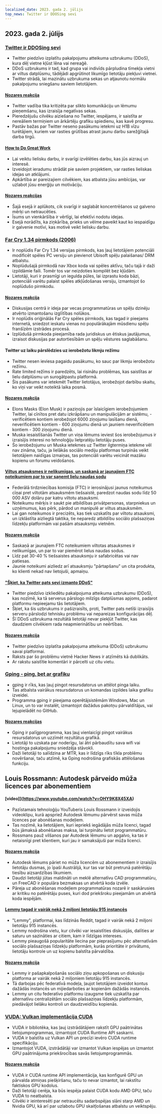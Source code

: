 ```yaml
---
localized_date: 2023. gada 2. jūlijs
top_news: Twitter ir DDOSing sevi
---
```




<CallToAction />

<Steps>

## 2023. gada 2. jūlijs

### [Twitter ir DDOSing sevi](https://sfba.social/@sysop408/110639435788921057)

- Twitter piedzīvo izplatītu pakalpojumu atteikuma uzbrukumu (DDoS), kura dēļ vietne kļūst lēna vai nereaģē.
- DDoS uzbrukums ir tad, kad grupa vai indivīds pārpludina tīmekļa vietni ar viltus datplūsmu, tādējādi apgrūtinot likumīgo lietotāju piekļuvi vietnei.
- Twitter strādā, lai mazinātu uzbrukuma sekas un atjaunotu normālu pakalpojumu sniegšanu saviem lietotājiem.

#### [Nozares reakcija](http://news.ycombinator.com/item?id=36553236)

- Twitter vadība tika kritizēta par slikto komunikāciju un lēmumu pieņemšanu, kas izraisīja negatīvas sekas.
- Pieredzējušu cilvēku aiziešana no Twitter, iespējams, ir saistīta ar nereāliem termiņiem un ārkārtēju grafiku spiedienu, kas kavē progresu.
- Pastāv bažas par Twitter neseno pasākumu ietekmi uz H1B vīzu turētājiem, kuriem var rasties grūtības atrast jaunu darbu sarežģītajā darba tirgū.

#### [How to Do Great Work](http://paulgraham.com/greatwork.html)

- Lai veiktu lielisku darbu, ir svarīgi izvēlēties darbu, kas jūs aizrauj un interesē.
- Izveidojot ieradumu strādāt pie saviem projektiem, var rasties lieliskas idejas un atklājumi.
- Apkārtība ar pareizajiem cilvēkiem, kas atbalsta jūsu ambīcijas, var uzlabot jūsu enerģiju un motivāciju.

#### [Nozares reakcijas](http://news.ycombinator.com/item?id=36550615)

- Šajā esejā ir aplūkots, cik svarīgi ir saglabāt koncentrēšanos uz galveno mērķi un netraucēties.
- Īsums un vienkāršība ir vērtīgi, lai efektīvi nodotu idejas.
- Esejā norādīts, ka ziņkārība, prieks un vēlme paveikt kaut ko iespaidīgu ir galvenie motīvi, kas motivē veikt lielisku darbu.

### [Far Cry 1.34 pirmkods (2006)](https://archive.org/details/far-cry-1.34-complete)

- Ir noplūdis Far Cry 1.34 versijas pirmkods, kas ļauj lietotājiem potenciāli modificēt spēles PC versiju un pievienot Ubisoft spēļu palaišanas/ DRM atbalstu.
- Noplūdušajā pirmkodā nav Xbox koda vai spēles aktīvu, taču tajā ir daži izpildāmie faili. Tomēr tos var neizdoties kompilēt bez kļūdām.
- Lietotāji, kuri ir prasmīgi un iegulda pūles, lai izprastu koda bāzi, potenciāli varētu palaist spēles atkļūdošanas versiju, izmantojot šo noplūdušo pirmkodu.

#### [Nozares reakcija](http://news.ycombinator.com/item?id=36547801)

- Diskusijas centrā ir ideja par vecas programmatūras un spēļu dzinēju atvērto izmantošanu izglītības nolūkos.
- Ir noplūdis oriģinālās Far Cry spēles pirmkods, kas tagad ir pieejams internetā, sniedzot ieskatu vienas no populārākajām mūsdienu spēļu franšīzēm izstrādes procesā.
- Izplūdušā pirmkoda pieejamība rada juridiskus un ētiskus jautājumus, izraisot diskusijas par autortiesībām un spēļu vēstures saglabāšanu.

#### Twitter uz laiku pārslēdzies uz ierobežotu likmju režīmu

- Twitter nesen ieviesa pagaidu pasākumu, ko sauc par likmju ierobežotu režīmu.
- Rate limited režīms ir paredzēts, lai risinātu problēmas, kas saistītas ar lielu datplūsmu un surogātpastu platformā.
- Šis pasākums var ietekmēt Twitter lietotājus, ierobežojot darbību skaitu, ko viņi var veikt noteiktā laika posmā.

#### [Nozares reakcija](http://news.ycombinator.com/item?id=36552324)

- Elons Masks (Elon Musk) ir paziņojis par īslaicīgiem ierobežojumiem Twitter, lai cīnītos pret datu izkrāpšanu un manipulācijām ar sistēmu, - verificētiem kontiem ierobežojot 6000 ziņojumu lasīšanu dienā, neverificētiem kontiem - 600 ziņojumu dienā un jauniem neverificētiem kontiem - 300 ziņojumu dienā.
- Muska iesaistīšanās Twitter un viņa lēmums ieviest šos ierobežojumus ir izraisījis interesi no tehnoloģiju lietpratēju lietotāju puses.
- Šo ierobežojumu un Muska ietekmes uz Twitter ilgtermiņa ietekme vēl nav zināma, taču, ja lielākās sociālo mediju platformas turpinās veikt lietotājiem naidīgas izmaiņas, tas potenciāli varētu veicināt mazāku kopienu un forumu veidošanos.

#### [Viltus atsauksmes ir nelikumīgas, un saskaņā ar jaunajiem FTC noteikumiem par to var saņemt lielu naudas sodu](https://www.washingtonpost.com/technology/2023/06/30/fake-reviews-online-ftc/)

- Federālā tirdzniecības komisija (FTC) ir ierosinājusi jaunus noteikumus cīņai pret viltotām atsauksmēm tiešsaistē, paredzot naudas sodu līdz 50 000 ASV dolāru par katru viltotu atsauksmi.
- Noteikumu mērķis ir saukt pie atbildības privātpersonas, starpniekus un uzņēmumus, kas pērk, pārdod un manipulē ar viltus atsauksmēm.
- Lai gan noteikumos ir precizēts, kas tiek uzskatīts par viltotu atsauksmi, un izklāstīta aizliegtā taktika, tie neparedz atbildību sociālo plašsaziņas līdzekļu platformām vai pašām atsauksmju vietnēm.

#### [Nozares reakcija](http://news.ycombinator.com/item?id=36556228)

- Saskaņā ar jaunajiem FTC noteikumiem viltotas atsauksmes ir nelikumīgas, un par to var piemērot lielus naudas sodus.
- Līdz pat 30-40 % tiešsaistes atsauksmju ir safabricētas vai nav patiesas.
- Jaunie noteikumi aizliedz arī atsauksmju "pārtapšanu" un cita produkta, ko klienti nekad nav lietojuši, apmaiņu.

#### ["Šķiet, ka Twitter pats sevi izmanto DDoS"](https://sfba.social/@sysop408/110639474671754723)

- Twitter piedzīvo izkliedētu pakalpojuma atteikuma uzbrukumu (DDoS), kas nozīmē, ka tā serverus pārslogo milzīgs datplūsmas apjoms, padarot platformu nepieejamu tās lietotājiem.
- Šķiet, ka šis uzbrukums ir pašizraisīts, proti, Twitter pats netīši izraisījis serveru pārslodzi tehnisku problēmu vai nepareizas konfigurācijas dēļ.
- Šī DDoS uzbrukuma rezultātā lietotāji nevar piekļūt Twitter, kas daudziem cilvēkiem rada neapmierinātību un neērtības.

#### [Nozares reakcija](http://news.ycombinator.com/item?id=36553762)

- Twitter piedzīvo izplatīta pakalpojuma atteikuma (DDoS) uzbrukumu savai platformai.
- Raksts par šo problēmu vietnē Hacker News ir atzīmēts kā dublikāts.
- Ar rakstu saistītie komentāri ir pārcelti uz citu vietu.

### [Gping - ping, bet ar grafiku](https://github.com/orf/gping)

- gping ir rīks, kas ļauj pingot resursdatorus un attēlot pinga laiku.
- Tas atbalsta vairākus resursdatorus un komandas izpildes laika grafiku izveidei.
- Programma gping ir pieejama operētājsistēmām Windows, Mac un Linux, un to var instalēt, izmantojot dažādus pakotņu pārvaldītājus, vai lejupielādēt no GitHub.

#### [Nozares reakcijas](http://news.ycombinator.com/item?id=36548676)

- Gping ir palīgprogramma, kas ļauj vienlaicīgi pingot vairākus resursdatorus un uzzīmēt rezultātus grafikā.
- Lietotāji to uzskata par noderīgu, lai ātri pārbaudītu sava wifi vai hostinga pakalpojumu sniedzēja stāvokli.
- Daži lietotāji to salīdzina ar MTR, kas ir līdzīgs rīks tīkla problēmu novēršanai, taču atzīmē, ka Gping nodrošina grafiskās attēlošanas funkciju.

## Louis Rossmann: Autodesk pārveido mūža licences par abonementiem

#### [video]](https://www.youtube.com/watch?v=OHY9K8X45XA)

- Pazīstamais tehnoloģiju YouTuberis Louis Rossmann ir izveidojis videoklipu, kurā apspriež Autodesk lēmumu pārvērst savas mūža licences par abonēšanas modeļiem.
- Tas nozīmē, ka lietotājiem, kuri iepriekš iegādājās mūža licenci, tagad būs jāmaksā abonēšanas maksa, lai turpinātu lietot programmatūru.
- Rossmans pauž vilšanos par Autodesk lēmumu un apgalvo, ka tas ir netaisnīgi pret klientiem, kuri jau ir samaksājuši par mūža licenci.

#### [Nozares reakcija](http://news.ycombinator.com/item?id=36547864)

- Autodesk lēmums pāriet no mūža licencēm uz abonementiem ir izraisījis lietotāju dusmas, jo īpaši Austrālijā, kur tas var būt pretrunā patērētāju tiesību aizsardzības likumiem.
- Daudzi lietotāji jūtas maldināti un meklē alternatīvu CAD programmatūru, un FreeCAD ir populāra bezmaksas un atvērtā koda izvēle.
- Pāreja uz abonēšanas modeļiem programmatūras nozarē ir saskārusies ar kritiku no patērētāju puses, kuri dod priekšroku pieejamām un atvērtā koda iespējām.

#### [Lemmy tagad ir vairāk nekā 2 miljoni lietotāju 915 instancēs](https://lemmymap.feddit.de)

- "Lemmy", platformai, kas līdzinās Reddit, tagad ir vairāk nekā 2 miljoni lietotāju 915 instancēs.
- Lemmy nodrošina vietu, kur cilvēki var iesaistīties diskusijās, dalīties ar saturu un sazināties ar citiem, kam ir līdzīgas intereses.
- Lemmy pieaugošā popularitāte liecina par pieprasījumu pēc alternatīvām sociālo plašsaziņas līdzekļu platformām, kurās prioritāte ir privātums, lietotāju kontrole un uz kopienu balstīta pārvaldība.

#### [Nozares reakcija](http://news.ycombinator.com/item?id=36546425)

- Lemmy ir pašapkalpošanās sociālo ziņu apkopošanas un diskusiju platforma ar vairāk nekā 2 miljoniem lietotāju 915 instancēs.
- Tā darbojas pēc federatīvā modeļa, ļaujot lietotājiem izveidot kontus dažādās instancēs un mijiedarboties ar kopienām dažādās instancēs.
- Lemmy un citu federatīvo platformu izaugsme tiek uzskatīta par alternatīvu centralizētām sociālo plašsaziņas līdzekļu platformām, piedāvājot lielāku kontroli un daudzveidību kopienās.

### [VUDA: Vulkan implementācija CUDA](https://github.com/jgbit/vuda)

- VUDA ir bibliotēka, kas ļauj izstrādātājiem rakstīt GPU paātrinātas lietojumprogrammas, izmantojot CUDA Runtime API saskarni.
- VUDA ir balstīta uz Vulkan API un precīzi ievēro CUDA runtime specifikāciju.
- Izmantojot VUDA, izstrādātāji var izmantot Vulkan iespējas un izmantot GPU paātrinājuma priekšrocības savās lietojumprogrammās.

#### [Nozares reakcija](http://news.ycombinator.com/item?id=36549637)

- VUDA ir CUDA runtime API implementācija, kas konfigurē GPU un pārvalda atmiņas piešķiršanu, taču to nevar izmantot, lai rakstītu faktiskos GPU kodolus.
- Daži lietotāji cerēja, ka būs iespēja palaist CUDA kodu AMD GPU, taču VUDA to neatbalsta.
- Cilvēki ir ieinteresēti par netraucētu sadarbspējas slāni starp AMD un Nvidia GPU, kā arī par uzlabotu GPU skaitļošanas atbalstu un veiktspēju.

</Steps>

